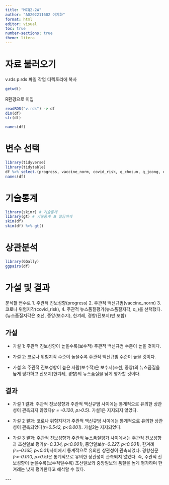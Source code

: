 ```yaml
---
title: "MCQ2-2W"
author: "AD202211602 이지화"
format: html
editor: visual
toc: true
number-sections: true
theme: litera
---
```


# 자료 불러오기

v.rds p.rds 파일 작업 디렉토리에 복사

```r
getwd()
```

R환경으로 이입

```r
readRDS("v.rds") -> df
dim(df)
str(df)
```

```r
names(df)
```

# 변수 선택

```r
library(tidyverse)
library(tidytable)
df %>% select.(progress, vaccine_norm, covid_risk, q_chosun, q_joong, q_hani, q_khan) -> df
names(df)
```

# 기술통계

```r
library(skimr) # 기술통계
library(gt) # 기술통계 표 깔끔하게 
skim(df)
skim(df) %>% gt()
```

# 상관분석

```r
library(GGally)
ggpairs(df)
```

# 가설 및 결과

분석할 변수로 1. 주관적 진보성향(progress) 2. 주관적 백신규범(vaccine_norm) 3. 코로나 위험지각(covid_risk), 4. 주관적 뉴스품질평가(뉴스품질지각, q\_)를 선택했다. (뉴스품질지각은 조선, 중앙(보수지), 한겨레, 경향(진보지)만 포함) 

## 가설

-   가설 1: 주관적 진보성향이 높을수록(보수적) 주관적 백신규범 수준이 높을 것이다. 

-   가설 2: 코로나 위험지각 수준이 높을수록 주관적 백신규범 수준이 높을 것이다. 

-   가설 3: 주관적 진보성향이 높은 사람(보수적)은 보수지(조선, 중앙)의 뉴스품질을 높게 평가하고 진보지(한겨레, 경향)의 뉴스품질을 낮게 평가할 것이다.

## 결과

-   가설 1 결과: 주관적 진보성향과 주관적 백신규범 사이에는 통계적으로 유의한 상관성이 관측되지 않았다*(r = -0.120, p\>0.5)*. 가설1은 지지되지 않았다. 

-   가설 2 결과: 코로나 위험지각과 주관적 백신규범 사이에는 통계적으로 유의한 상관성이 관측되었다*(r=0.542, p\<0.001)*. 가설2는 지지되었다.

-   가설 3 결과: 주관적 진보성향과 주관적 뉴스품질평가 사이에서는 주관적 진보성향과 조선일보 평가*(r=0.334, p\<0.001)*, 중앙일보*(r=0.227, p\<0.001)*, 한겨례*(r=-0.165, p\<0.01)*사이에서 통계적으로 유의한 상관성이 관측되었다. 경향신문*(r=-0.010, p\>0.5)*은 통계적으로 유의한 상관성이 관측되지 않았다. 즉, 주관적 진보성향이 높을수록(보수적일수록) 조선일보와 중앙일보의 품질을 높게 평가하며 한겨레는 낮게 평가한다고 해석할 수 있다. 

\-\--
